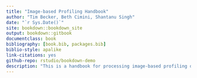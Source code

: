 ```yaml
--- 
title: "Image-based Profiling Handbook"
author: "Tim Becker, Beth Cimini, Shantanu Singh"
date: "`r Sys.Date()`"
site: bookdown::bookdown_site
output: bookdown::gitbook
documentclass: book
bibliography: [book.bib, packages.bib]
biblio-style: apalike
link-citations: yes
github-repo: rstudio/bookdown-demo
description: "This is a handbook for processing image-based profiling datasets using CellProfiler and cytominer"
---
```


